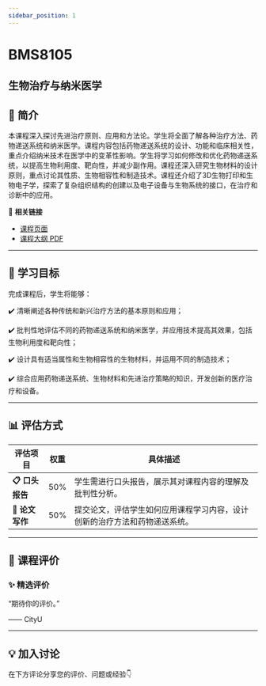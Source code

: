 ```yaml
---
sidebar_position: 1
---
```


# BMS8105
## 生物治疗与纳米医学

## **📘 简介**
本课程深入探讨先进治疗原则、应用和方法论。学生将全面了解各种治疗方法、药物递送系统和纳米医学。课程内容包括药物递送系统的设计、功能和临床相关性，重点介绍纳米技术在医学中的变革性影响。学生将学习如何修改和优化药物递送系统，以提高生物利用度、靶向性，并减少副作用。课程还深入研究生物材料的设计原则，重点讨论其性质、生物相容性和制造技术。课程还介绍了3D生物打印和生物电子学，探索了复杂组织结构的创建以及电子设备与生物系统的接口，在治疗和诊断中的应用。

🔗 **相关链接**
- [课程页面](https://www.cityu.edu.hk/catalogue/pg/202526/course/BMS8105.htm)
- [课程大纲 PDF](https://www.cityu.edu.hk/catalogue/pg/202526/course/BMS8105.pdf)

---

## **🎯 学习目标**

完成课程后，学生将能够：


✔️ 清晰阐述各种传统和新兴治疗方法的基本原则和应用；

✔️ 批判性地评估不同的药物递送系统和纳米医学，并应用技术提高其效果，包括生物利用度和靶向性；

✔️ 设计具有适当属性和生物相容性的生物材料，并运用不同的制造技术；

✔️ 综合应用药物递送系统、生物材料和先进治疗策略的知识，开发创新的医疗治疗和设备。

---

## **📊 评估方式**

| **评估项目**          | **权重** | **具体描述**                                                                                     |
|----------------------|---------|-----------------------------------------------------------------------------------------------|
| **📋 口头报告**        | 50%     | 学生需进行口头报告，展示其对课程内容的理解及批判性分析。                                         |
| **📝 论文写作**        | 50%     | 提交论文，评估学生如何应用课程学习内容，设计创新的治疗方法和药物递送系统。                    |

---

## **💬 课程评价**

### ✨ **精选评价**
<div className={commentStyles.commentBox}>
    <p className={commentStyles.commentText}>
        “期待你的评价。”
    </p>
    <p className={commentStyles.commentAuthor}>—— CityU</p>
</div>

---

## **💡 加入讨论**

在下方评论分享您的评价、问题或经验👇
<Utterances />